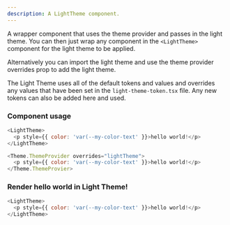 ```yaml
---
description: A LightTheme component.
---
```



A wrapper component that uses the theme provider and passes in the light theme. You can then just wrap any component in the `<LightTheme>` component for the light theme to be applied.

Alternatively you can import the light theme and use the theme provider overrides prop to add the light theme.

The Light Theme uses all of the default tokens and values and overrides any values that have been set in the `light-theme-token.tsx` file. Any new tokens can also be added here and used.

### Component usage

```js
<LightTheme>
  <p style={{ color: 'var(--my-color-text' }}>hello world!</p>
</LightTheme>
```

```js
<Theme.ThemeProvider overrides="lightTheme">
  <p style={{ color: 'var(--my-color-text' }}>hello world!</p>
</Theme.ThemeProvier>
```

### Render hello world in Light Theme!

```js live
<LightTheme>
  <p style={{ color: 'var(--my-color-text' }}>hello world!</p>
</LightTheme>
```
